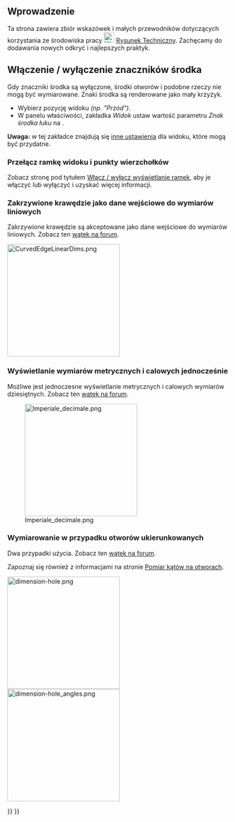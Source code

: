 <languages/>

{{TutorialInfo/pl
|Topic=Jak to zrobić i różne informacje
|Level=wszyscy
|Time=nie określono
|Author=-
|FCVersion=0.19
}}

<span id="Introduction"></span>
==Wprowadzenie==

Ta strona zawiera zbiór wskazówek i małych przewodników dotyczących korzystania ze środowiska pracy [[Image:Workbench_TechDraw.svg|24px|link=TechDraw_Workbench/pl]] [[TechDraw_Workbench/pl|Rysunek Techniczny]]. Zachęcamy do dodawania nowych odkryć i najlepszych praktyk.

== Włączenie / wyłączenie znaczników środka ==
Gdy znaczniki środka są wyłączone, środki otworów i podobne rzeczy nie mogą być wymiarowane. Znaki środka są renderowane jako mały krzyżyk.

* Wybierz pozycję widoku ''(np. "Przód")''.
* W panelu właściwości, zakładka ''Widok'' ustaw wartość parametru ''Znak środka łuku'' na {{true/pl}}.

'''Uwaga:''' w tej zakładce znajdują się [[TechDraw_View/pl#Właściwości|inne ustawienia]] dla widoku, które mogą być przydatne.

===Przełącz ramkę widoku i punkty wierzchołków===
Zobacz stronę pod tytułem [[TechDraw_ToggleFrame/pl|Włącz / wyłącz wyświetlanie ramek]], aby je włączyć lub wyłączyć i uzyskać więcej informacji. 

<span id="Curved_edges_as_input_to_linear_dimensions"></span>
===Zakrzywione krawędzie jako dane wejściowe do wymiarów liniowych===

Zakrzywione krawędzie są akceptowane jako dane wejściowe do wymiarów liniowych. Zobacz ten [https://forum.freecad.org/viewtopic.php?f=35&t=49719&start=30 wątek na forum].

[[Image:CurvedEdgeLinearDims.png|256px]]
<span id="Show_metric_and_imperial_dimensions_at_the_same_time"></span>
===Wyświetlanie wymiarów metrycznych i calowych jednocześnie===

Możliwe jest jednoczesne wyświetlanie metrycznych i calowych wymiarów dziesiętnych. Zobacz ten [https://forum.freecad.org/viewtopic.php?f=35&t=49711 wątek na forum].

[[Image:Imperiale decimale.png|256px]]

<span id="Dimensioning_in_case_of_oriented_holes"></span>
===Wymiarowanie w przypadku otworów ukierunkowanych===

Dwa przypadki użycia. Zobacz ten [https://forum.freecad.org/viewtopic.php?f=35&t=49976 wątek na forum]. 

Zapoznaj się również z informacjami na stronie [[Measurement_Of_Angles_On_Holes/pl|Pomiar kątów na otworach]].

[[Image:dimension-hole.png|256px]]
[[Image:dimension-hole_angles.png|256px]]



{{TechDraw Tools navi{{#translation:}}}}
{{Userdocnavi{{#translation:}}}}